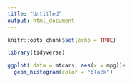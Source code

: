 ```yaml
---
title: "Untitled"
output: html_document
---
```


```r
knitr::opts_chunk$set(echo = TRUE)
```

```r
library(tidyverse)
```

```r
ggplot( data = mtcars, aes(x = mpg))+
  geom_histogram(color = "black")
```

